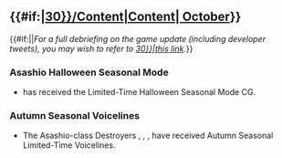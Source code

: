 =={{#if:{{{thread|}}}|[[Partials/Updates/2018_October_{{Ordinal|30}}/Content|Content]]|[[Thread:693289|{{Ordinal|30}} October]]}}==
{{#if:{{{thread|}}}||''For a full debriefing on the game update (including developer tweets), you may wish to refer to 
[[Partials/Updates/2018_October_{{Ordinal|30}}|this link]].''}}

===Asashio Halloween Seasonal Mode===
{{SeasonalGallery|slideshow=true|Asashio/Halloween|Asashio/Kai Ni Halloween|Asashio/Kai Ni D Halloween}}
*{{ShipLink|Asashio|Asashio/Kai Ni|Asashio/Kai Ni D|text=Asashio}} has received the Limited-Time Halloween Seasonal Mode CG.

===Autumn Seasonal Voicelines===
*The Asashio-class Destroyers {{ShipLink|Asashio/Kai Ni|Asashio/Kai Ni D|text=Asashio}}, {{ShipLink|Arashio/Kai Ni|text=Arashio}}, {{ShipLink|Ooshio/Kai Ni|text=Ooshio}}, {{ShipLink|Michishio/Kai Ni|text=Michishio}} have received Autumn Seasonal Limited-Time Voicelines.


{{clear}}
{{Update/RankingRewards

|new_equipment = Type C Kouhyouteki

|top5_1 = Ginga
|top5_1_x = 1
|top5_2 = Type C Kouhyouteki
|top5_2_x = 1
|top5_3 = Suisei Model 22 (634 Air Group/Skilled)
|top5_3_x = 1
|top5_4 = SK Radar
|top5_4_x = 1

|top20_1 = Type C Kouhyouteki
|top20_1_x = 1
|top20_2 = Suisei Model 22 (634 Air Group/Skilled)
|top20_2_x = 1
|top20_3 = SK Radar
|top20_3_x = 1

|top100_1 = Type C Kouhyouteki
|top100_1_x = 1
|top100_2 = Suisei Model 22 (634 Air Group)
|top100_2_x = 1
|top100_3 = SK Radar
|top100_3_x = 1

|top500_1 = Type C Kouhyouteki
|top500_1_x = 1
|top500_2 = Suisei Model 22 (634 Air Group)
|top500_2_x = 1

|notes = 
*The Type C Kouhyoteki is currently scheduled to be released via a New Quest and/or [[Akashi's Improvement Arsenal]].
*The Stats or capabilities are subject to change for its public release in the future. Please be advised.

}}